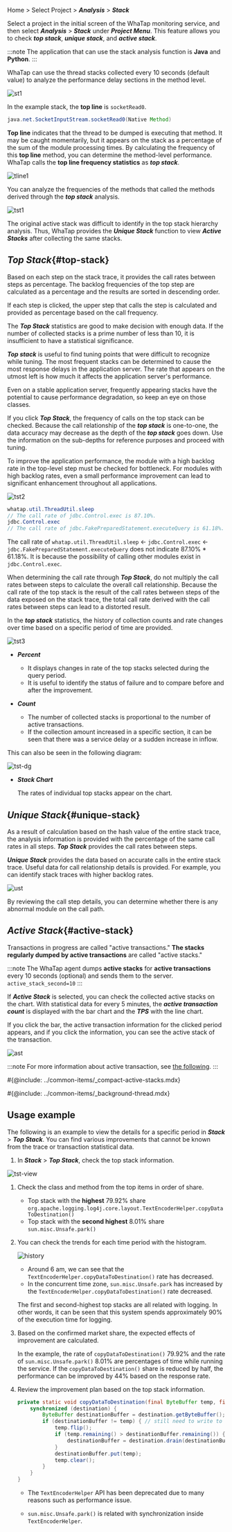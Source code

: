 <!-- 스크린샷 최신화/상세화 필요-->

Home > Select Project > **_Analysis_** > **_Stack_**

Select a project in the initial screen of the WhaTap monitoring service, and then select **_Analysis_** > **_Stack_** under **_Project Menu_**. This feature allows you to check **_top stack_**, **_unique stack_**, and **_active stack_**. 

:::note
The application that can use the stack analysis function is **Java** and **Python**. 
:::

WhaTap can use the thread stacks collected every 10 seconds (default value) to analyze the performance delay sections in the method level.

![st1](https://img.whatap.io/media/user_guide_application/stack/st1.png)

In the example stack, the **top line** is `socketRead0`. 

```java
java.net.SocketInputStream.socketRead0(Native Method)
```

**Top line** indicates that the thread to be dumped is executing that method. It may be caught momentarily, but it appears on the stack as a percentage of the sum of the module processing times. By calculating the frequency of this **top line** method, you can determine the method-level performance. WhaTap calls the **top line frequency statistics** as **_top stack_**.

![tline1](https://img.whatap.io/media/images/Screenshot_2020-12-15_W_JAVA_DEMO_5490_-_Application_Monitoring23.png)

You can analyze the frequencies of the methods that called the methods derived through the **_top stack_** analysis.

![tst1](https://img.whatap.io/media/images/Screenshot_2020-12-15_W_JAVA_DEMO_5490_-_Application_Monitoring24.png)

The original active stack was difficult to identify in the top stack hierarchy analysis. Thus, WhaTap provides the **_Unique Stack_** function to view **_Active Stacks_** after collecting the same stacks.

## **_Top Stack_**{#top-stack}

Based on each step on the stack trace, it provides the call rates between steps as percentage. The backlog frequencies of the top step are calculated as a percentage and the results are sorted in descending order.

If each step is clicked, the upper step that calls the step is calculated and provided as percentage based on the call frequency.

The **_Top Stack_** statistics are good to make decision with enough data. If the number of collected stacks is a prime number of less than 10, it is insufficient to have a statistical significance.

**_Top stack_** is useful to find tuning points that were difficult to recognize while tuning. The most frequent stacks can be determined to cause the most response delays in the application server. The rate that appears on the utmost left is how much it affects the application server's performance.

Even on a stable application server, frequently appearing stacks have the potential to cause performance degradation, so keep an eye on those classes.

If you click **_Top Stack_**, the frequency of calls on the top stack can be checked. Because the call relationship of the **_top stack_** is one-to-one, the data accuracy may decrease as the depth of the **_top stack_** goes down. Use the information on the sub-depths for reference purposes and proceed with tuning.

To improve the application performance, the module with a high backlog rate in the top-level step must be checked for bottleneck. For modules with high backlog rates, even a small performance improvement can lead to significant enhancement throughout all applications.

![tst2](https://img.whatap.io/media/images/Screenshot_2020-12-15_W_JAVA_DEMO_5490_-_Application_Monitoring25.png)

```java {1,3}
whatap.util.ThreadUtil.sleep
// The call rate of jdbc.Control.exec is 87.10%.
jdbc.Control.exec 
// The call rate of jdbc.FakePreparedStatement.executeQuery is 61.18%.
```

The call rate of `whatap.util.ThreadUtil.sleep` ← `jdbc.Control.exec` ← `jdbc.FakePreparedStatement.executeQuery` does not indicate 87.10% \* 61.18%. It is because the possibility of calling other modules exist in `jdbc.Control.exec`.

When determining the call rate through **_Top Stack_**, do not multiply the call rates between steps to calculate the overall call relationship. Because the call rate of the top stack is the result of the call rates between steps of the data exposed on the stack trace, the total call rate derived with the call rates between steps can lead to a distorted result.

In the **_top stack_** statistics, the history of collection counts and rate changes over time based on a specific period of time are provided.

![tst3](https://img.whatap.io/media/images/Screenshot_2020-12-15_W_JAVA_DEMO_5490_-_Application_Monitoring27.png)

-   **_Percent_**  

    -   It displays changes in rate of the top stacks selected during the query period.  
    -   It is useful to identify the status of failure and to compare before and after the improvement.

-   **_Count_**  

    -   The number of collected stacks is proportional to the number of active transactions.  
    -   If the collection amount increased in a specific section, it can be seen that there was a service delay or a sudden increase in inflow.

This can also be seen in the following diagram:

![tst-dg](https://img.whatap.io/media/images/Screenshot_2020-12-15_W_JAVA_DEMO_5490_-_Application_Monitoring26.png)

-   **_Stack Chart_**

    The rates of individual top stacks appear on the chart.

## **_Unique Stack_**{#unique-stack}

As a result of calculation based on the hash value of the entire stack trace, the analysis information is provided with the percentage of the same call rates in all steps. **_Top Stack_** provides the call rates between steps. 

**_Unique Stack_** provides the data based on accurate calls in the entire stack trace. Useful data for call relationship details is provided. For example, you can identify stack traces with higher backlog rates.

![ust](https://img.whatap.io/media/images/Screenshot_2020-12-15_W_JAVA_DEMO_5490_-_Application_Monitoring27_Y8LaYJq.png)

By reviewing the call step details, you can determine whether there is any abnormal module on the call path.

## **_Active Stack_**{#active-stack}

Transactions in progress are called "active transactions." **The stacks regularly dumped by active transactions** are called "active stacks."

:::note
The WhaTap agent dumps **active stacks** for **active transactions** every 10 seconds (optional) and sends them to the server.\
`active_stack_second=10`
:::

If **_Active Stack_** is selected, you can check the collected active stacks on the chart. With statistical data for every 5 minutes, the **_active transaction count_** is displayed with the bar chart and the **_TPS_** with the line chart. 

If you click the bar, the active transaction information for the clicked period appears, and if you click the information, you can see the active stack of the transaction.

![ast](https://img.whatap.io/media/images/Screenshot_2020-12-15_W_JAVA_DEMO_5490_-_Application_Monitoring29.png)

:::note
For more information about active transaction, see [the following](active-transactions).
:::

\#{@include: ../common-items/_compact-active-stacks.mdx}

\#{@include: ../common-items/_background-thread.mdx} 

## Usage example

<!-- 스크린샷 수정 필요 -->

The following is an example to view the details for a specific period in **_Stack_** > **_Top Stack_**. You can find various improvements that cannot be known from the trace or transaction statistical data.

1.  In **_Stack_** > **_Top Stack_**, check the top stack information.

  ![tst-view](https://img.whatap.io/media/images/Screenshot_2020-12-15_W_JAVA_DEMO_5490_-_Application_Monitoring31.png)

1.  Check the class and method from the top items in order of share.

    -   Top stack with the **highest** 79.92% share<br/>
        `org.apache.logging.log4j.core.layout.TextEncoderHelper.copyDataToDestination()`
    -   Top stack with the **second highest** 8.01% share<br/>
        `sun.misc.Unsafe.park()` 

2.  You can check the trends for each time period with the histogram.

    ![history](https://img.whatap.io/media/images/Screenshot_2020-12-15_W_JAVA_DEMO_5490_-_Application_Monitoring30.png)

    -   Around 6 am, we can see that the `TextEncoderHelper.copyDataToDestination()` rate has decreased.
    -   In the concurrent time zone, `sun.misc.Unsafe.park` has increased by the `TextEncoderHelper.copyDataToDestination()` rate decreased.

    The first and second-highest top stacks are all related with logging. In other words, it can be seen that this system spends approximately 90% of the execution time for logging.    

3.  Based on the confirmed market share, the expected effects of improvement are calculated.  

    In the example, the rate of `copyDataToDestination()` 79.92% and the rate of `sun.misc.Unsafe.park()` 8.01% are percentages of time while running the service. If the `copyDataToDestination()` share is reduced by half, the performance can be improved by 44% based on the response rate.

4.  Review the improvement plan based on the top stack information.

    ```java title='org.apache.logging.log4j.core.layout.TextEncoderHelper.copyDataToDestination()'
    private static void copyDataToDestination(final ByteBuffer temp, final ByteBufferDestination destination) {
        synchronized (destination) {
            ByteBuffer destinationBuffer = destination.getByteBuffer();
            if (destinationBuffer != temp) { // still need to write to the destination
                temp.flip();
                if (temp.remaining() > destinationBuffer.remaining()) {
                    destinationBuffer = destination.drain(destinationBuffer);
                }
                destinationBuffer.put(temp);
                temp.clear();
            }
        }
    }
    ```

    -   The `TextEncoderHelper` API has been deprecated due to many reasons such as performance issue.

    -   `sun.misc.Unsafe.park()` is related with synchronization inside `TextEncoderHelper`.
